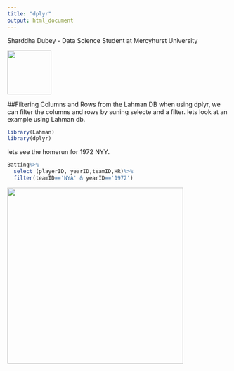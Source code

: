 ```yaml
---
title: "dplyr"
output: html_document
---
```


Sharddha Dubey
- Data Science Student at Mercyhurst University

<img src="Shraddha.JPG"  width ="100" />

##Filtering Columns and Rows from the Lahman DB
when using dplyr, we can filter the columns and rows by suning selecte and a filter. lets look at an example using Lahman db. 

```r
library(Lahman)
library(dplyr)

```

lets see the homerun for 1972 NYY. 
```r
Batting%>% 
  select (playerID, yearID,teamID,HR)%>%
  filter(teamID=='NYA' & yearID=='1972')
```


<img src="download.png"  width ="400" />

